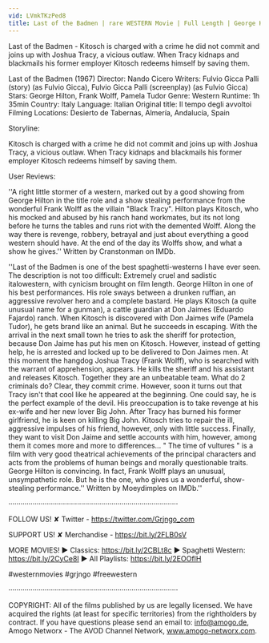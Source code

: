 ```yaml
---
vid: LVmkTKzPed8
title: Last of the Badmen | rare WESTERN Movie | Full Length | George Hilton | English | Full Movie
---
```


Last of the Badmen - Kitosch is charged with a crime he did not commit and joins up with Joshua Tracy, a vicious outlaw. When Tracy kidnaps and blackmails his former employer Kitosch redeems himself by saving them. 

Last of the Badmen (1967)
Director: Nando Cicero
Writers: Fulvio Gicca Palli (story) (as Fulvio Gicca), Fulvio Gicca Palli (screenplay) (as Fulvio Gicca)
Stars: George Hilton, Frank Wolff, Pamela Tudor
Genre: Western
Runtime: 1h 35min
Country: Italy
Language: Italian
Original title: Il tempo degli avvoltoi 
Filming Locations: Desierto de Tabernas, Almería, Andalucía, Spain

Storyline:

Kitosch is charged with a crime he did not commit and joins up with Joshua Tracy, a vicious outlaw. When Tracy kidnaps and blackmails his former employer Kitosch redeems himself by saving them.

User Reviews:

''A right little stormer of a western, marked out by a good showing from George Hilton in the title role and a show stealing performance from the wonderful Frank Wolff as the villain "Black Tracy". Hilton plays Kitosch, who his mocked and abused by his ranch hand workmates, but its not long before he turns the tables and runs riot with the demented Wolff. Along the way there is revenge, robbery, betrayal and just about everything a good western should have. At the end of the day its Wolffs show, and what a show he gives.'' Written by Cranstonman on IMDb.

''Last of the Badmen is one of the best spaghetti-westerns I have ever seen. The description is not too difficult: Extremely cruel and sadistic italowestern, with cynicism brought on film length. George Hilton in one of his best performances. His role sways between a drunken ruffian, an aggressive revolver hero and a complete bastard. He plays Kitosch (a quite unusual name for a gunman), a cattle guardian at Don Jaimes (Eduardo Fajardo) ranch. When Kitosch is discovered with Don Jaimes wife (Pamela Tudor), he gets brand like an animal. But he succeeds in escaping. With the arrival in the next small town he tries to ask the sheriff for protection, because Don Jaime has put his men on Kitosch. However, instead of getting help, he is arrested and locked up to be delivered to Don Jaimes men. At this moment the hangdog Joshua Tracy (Frank Wolff), who is searched with the warrant of apprehension, appears. He kills the sheriff and his assistant and releases Kitosch. Together they are an unbeatable team. What do 2 criminals do? Clear, they commit crime. However, soon it turns out that Tracy isn't that cool like he appeared at the beginning. One could say, he is the perfect example of the devil. His preoccupation is to take revenge at his ex-wife and her new lover Big John. After Tracy has burned his former girlfriend, he is keen on killing Big John. Kitosch tries to repair the ill, aggressive impulses of his friend, however, only with little success. Finally, they want to visit Don Jaime and settle accounts with him, however, among them it comes more and more to differences... " The time of vultures " is a film with very good theatrical achievements of the principal characters and acts from the problems of human beings and morally questionable traits. George Hilton is convincing. In fact, Frank Wolff plays an unusual, unsympathetic role. But he is the one, who gives us a wonderful, show-stealing performance.'' Written by Moeydimples on IMDb.''

····················································································

FOLLOW US!
✘ Twitter - https://twitter.com/Grjngo_com

SUPPORT US!
✘ Merchandise - https://bit.ly/2FLB0sV

MORE MOVIES! 
► Classics: https://bit.ly/2CBLt8c 
► Spaghetti Western: https://bit.ly/2CyCe8I 
► All Playlists: https://bit.ly/2EOOfIH 

#westernmovies #grjngo #freewestern

····················································································

COPYRIGHT: All of the films published by us are legally licensed. We have acquired the rights (at least for specific territories) from the rightholders by contract. If you have questions please send an email to: info@amogo.de, Amogo Networx - The AVOD Channel Network, www.amogo-networx.com.